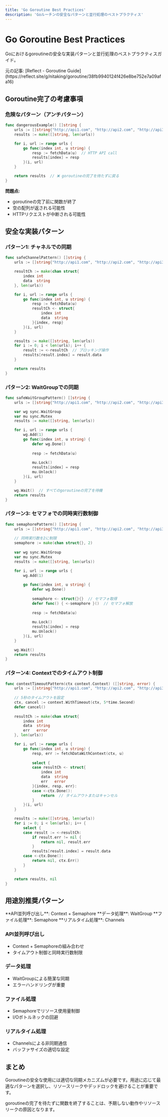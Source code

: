 ```yaml
---
title: 'Go Goroutine Best Practices'
description: 'Goルーチンの安全なパターンと並行処理のベストプラクティス'
---
```



# Go Goroutine Best Practices

Goにおけるgoroutineの安全な実装パターンと並行処理のベストプラクティスガイド。

<Callout type="info">
元の記事: [Reflect - Goroutine Guide](https://reflect.site/g/nitaking/goroutine/38fb9940124f426e8be752e7a09afa16)
</Callout>

## Goroutine完了の考慮事項

### 危険なパターン（アンチパターン）

```go
func dangerousExample() []string {
    urls := []string{"http://api1.com", "http://api2.com", "http://api3.com"}
    results := make([]string, len(urls))

    for i, url := range urls {
        go func(index int, u string) {
            resp := fetchData(u)  // HTTP API call
            results[index] = resp
        }(i, url)
    }

    return results  // ❌ goroutineの完了を待たずに戻る
}
```

**問題点:**
- goroutineの完了前に関数が終了
- 空の配列が返される可能性
- HTTPリクエストが中断される可能性

## 安全な実装パターン

### パターン1: チャネルでの同期

```go
func safeChannelPattern() []string {
    urls := []string{"http://api1.com", "http://api2.com", "http://api3.com"}

    resultCh := make(chan struct{
        index int
        data  string
    }, len(urls))

    for i, url := range urls {
        go func(index int, u string) {
            resp := fetchData(u)
            resultCh <- struct{
                index int
                data  string
            }{index, resp}
        }(i, url)
    }

    results := make([]string, len(urls))
    for i := 0; i < len(urls); i++ {
        result := <-resultCh  // ブロッキング操作
        results[result.index] = result.data
    }

    return results
}
```

### パターン2: WaitGroupでの同期

```go
func safeWaitGroupPattern() []string {
    urls := []string{"http://api1.com", "http://api2.com", "http://api3.com"}

    var wg sync.WaitGroup
    var mu sync.Mutex
    results := make([]string, len(urls))

    for i, url := range urls {
        wg.Add(1)
        go func(index int, u string) {
            defer wg.Done()
            
            resp := fetchData(u)
            
            mu.Lock()
            results[index] = resp
            mu.Unlock()
        }(i, url)
    }

    wg.Wait()  // すべてのgoroutineの完了を待機
    return results
}
```

### パターン3: セマフォでの同時実行数制御

```go
func semaphorePattern() []string {
    urls := []string{"http://api1.com", "http://api2.com", "http://api3.com"}
    
    // 同時実行数を2に制限
    semaphore := make(chan struct{}, 2)
    
    var wg sync.WaitGroup
    var mu sync.Mutex
    results := make([]string, len(urls))

    for i, url := range urls {
        wg.Add(1)
        
        go func(index int, u string) {
            defer wg.Done()
            
            semaphore <- struct{}{}  // セマフォ取得
            defer func() { <-semaphore }()  // セマフォ解放
            
            resp := fetchData(u)
            
            mu.Lock()
            results[index] = resp
            mu.Unlock()
        }(i, url)
    }

    wg.Wait()
    return results
}
```

### パターン4: Contextでのタイムアウト制御

```go
func contextTimeoutPattern(ctx context.Context) ([]string, error) {
    urls := []string{"http://api1.com", "http://api2.com", "http://api3.com"}
    
    // 5秒のタイムアウトを設定
    ctx, cancel := context.WithTimeout(ctx, 5*time.Second)
    defer cancel()
    
    resultCh := make(chan struct{
        index int
        data  string
        err   error
    }, len(urls))

    for i, url := range urls {
        go func(index int, u string) {
            resp, err := fetchDataWithContext(ctx, u)
            
            select {
            case resultCh <- struct{
                index int
                data  string
                err   error
            }{index, resp, err}:
            case <-ctx.Done():
                return  // タイムアウトまたはキャンセル
            }
        }(i, url)
    }

    results := make([]string, len(urls))
    for i := 0; i < len(urls); i++ {
        select {
        case result := <-resultCh:
            if result.err != nil {
                return nil, result.err
            }
            results[result.index] = result.data
        case <-ctx.Done():
            return nil, ctx.Err()
        }
    }

    return results, nil
}
```

## 用途別推奨パターン

<Callout type="tip">
**API並列呼び出し**: Context + Semaphore  
**データ処理**: WaitGroup  
**ファイル処理**: Semaphore  
**リアルタイム処理**: Channels
</Callout>

### API並列呼び出し
- Context + Semaphoreの組み合わせ
- タイムアウト制御と同時実行数制限

### データ処理
- WaitGroupによる簡潔な同期
- エラーハンドリングが重要

### ファイル処理
- Semaphoreでリソース使用量制御
- I/Oボトルネックの回避

### リアルタイム処理
- Channelsによる非同期通信
- バッファサイズの適切な設定

## まとめ

Goroutineの安全な使用には適切な同期メカニズムが必要です。用途に応じて最適なパターンを選択し、リソースリークやデッドロックを避けることが重要です。

<Callout type="warn">
goroutineの完了を待たずに関数を終了することは、予期しない動作やリソースリークの原因となります。
</Callout>


<AIEditedFooter />